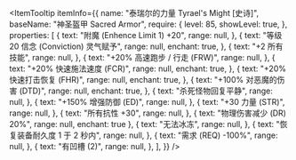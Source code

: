 
<ItemTooltip
  itemInfo={{
    name: "泰瑞尔的力量 Tyrael's Might [史诗]",
    baseName: "神圣盔甲 Sacred Armor",
    require: {
      level: 85,
      showLevel: true,
    },
    properties: [
      {
        text: "附魔 (Enhence Limit 1) +20",
        range: null,
      },
      {
        text: "等级 20 信念 (Conviction) 灵气赋予",
        range: null,
        enchant: true,
      },
      {
        text: "+2 所有技能",
        range: null,
      },
      {
        text: "+20% 高速跑步 / 行走 (FRW)",
        range: null,
      },
      {
        text: "+20% 快速施法速度 (FCR)",
        range: null,
        enchant: true,
      },
      {
        text: "+20% 快速打击恢复 (FHR)",
        range: null,
        enchant: true,
      },
      {
        text: "+100% 对恶魔的伤害 (DTD)",
        range: null,
        enchant: true,
      },
      {
        text: "杀死怪物回复平静",
        range: null,
      },
      {
        text: "+150% 增强防御 (ED)",
        range: null,
      },
      {
        text: "+30 力量 (STR)",
        range: null,
      },
      {
        text: "所有抗性 +30",
        range: null,
      },
      {
        text: "物理伤害减少 (DR) 20%",
        range: null,
        enchant: true
      },
      {
        text: "无法冰冻",
        range: null,
      },
      {
        text: "恢复装备耐久度 1 于 2 秒内",
        range: null,
      },
      {
        text: "需求 (REQ) -100%",
        range: null,
      },
      {
        text: "有凹槽 (2)",
        range: null,
      },
    ],
  }}
/>
